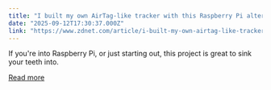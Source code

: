 ```yaml
---
title: "I built my own AirTag-like tracker with this Raspberry Pi alternative - how it works"
date: "2025-09-12T17:30:37.000Z"
link: "https://www.zdnet.com/article/i-built-my-own-airtag-like-tracker-with-this-raspberry-pi-alternative-how-it-works/"
---
```


If you're into Raspberry Pi, or just starting out, this project is great to sink your teeth into.

[Read more](https://www.zdnet.com/article/i-built-my-own-airtag-like-tracker-with-this-raspberry-pi-alternative-how-it-works/)
